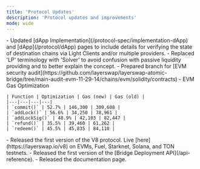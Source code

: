 ```yaml
---
title: 'Protocol Updates'
description: 'Protocol updates and improvements'
mode: wide
---
```


<Update label="2024-12-11" description="v0.1-testnets">
    - Updated [dApp Implementation](/protocol-spec/implementation-dApp) and [dApp](/protocol/dApp) pages to include details for verifying the state of destination chains via Light Clients and/or multiple providers.
    - Replaced 'LP' terminology with 'Solver' to avoid confusion with passive liquidity providing and to better explain the concept.
</Update>

<Update label="2024-11-29" description="v0.1.1-testnets">
    - Prepared branch for [EVM security audit](https://github.com/layerswap/layerswap-atomic-bridge/tree/main-audit-evm-11-29-14/chains/evm/solidity/contracts)
    - EVM Gas Optimization

    | Function | Optimization | Gas (new) | Gas (old) | 
    |---|---|---|---|
    | `commit()` | 52.7% | 146,300 | 309,608 |
    | `addLock()` | 56.6% | 34,250 | 78,961 |
    | `addLockSig()` | 48.9% | 42,103 | 82,447 |
    | `refund()` | 35.5% | 39,460 | 61,262 |
    | `redeem()` | 45.5% | 45,835 | 84,110 |
</Update>

<Update label="2024-11-27" description="v0.1-testnets">
    - Released the first version of the V8 protocol. Live [here](https://layerswap.io/v8) on EVMs, Fuel, Starknet, Solana, and TON testnets.
    - Released the first version of the [Bridge Deployment API](/api-reference).
    - Released the documentation page.
</Update>